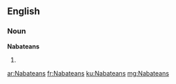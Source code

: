 ==English==

===Noun===
'''Nabateans'''

# {{plural of|Nabatean}}

[[ar:Nabateans]]
[[fr:Nabateans]]
[[ku:Nabateans]]
[[mg:Nabateans]]